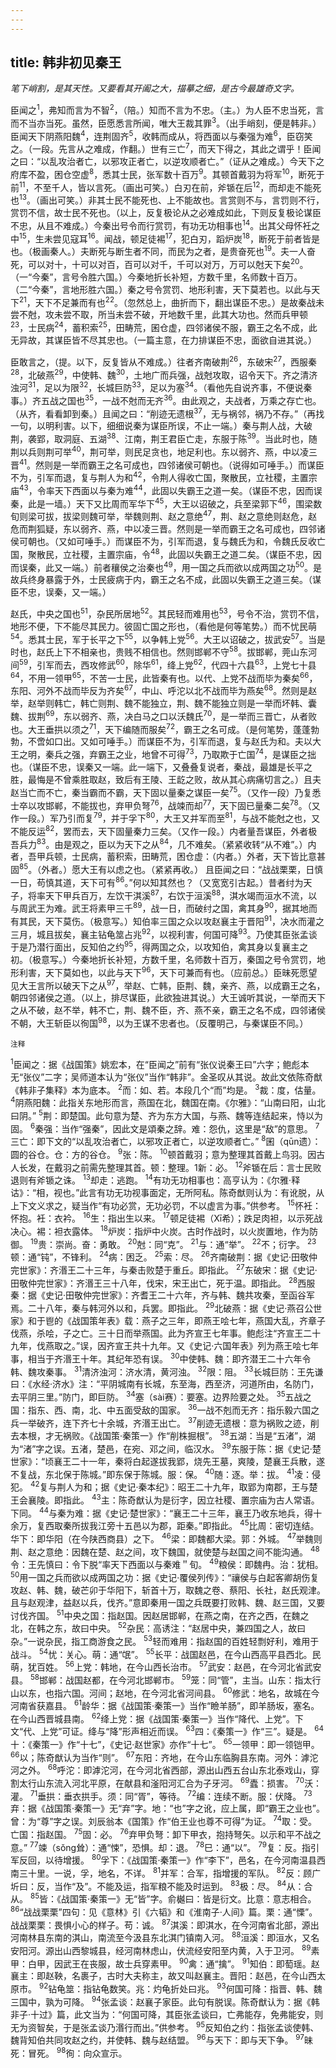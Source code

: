 ```yaml
---
---
---
```

title: 韩非初见秦王
---



*笔下峭割，是其天性。又要看其开阖之大，描摹之细，是古今最雄奇文字。*

臣闻之<sup>1</sup>，弗知而言为不智<sup>2</sup>，（陪。）知而不言为不忠。（主。）为人臣不忠当死，言而不当亦当死。虽然，臣愿悉言所闻，唯大王裁其罪<sup>3</sup>。（出手峭刻，便是韩非。）
臣闻天下阴燕阳魏<sup>4</sup>，连荆固齐<sup>5</sup>，收韩而成从，将西面以与秦强为难<sup>6</sup>，臣窃笑之。（一段。先言从之难成，作翻。）世有三亡<sup>7</sup>，而天下得之，其此之谓乎！臣闻之曰：“以乱攻治者亡，以邪攻正者亡，以逆攻顺者亡。”（证从之难成。）今天下之府库不盈，困仓空虚<sup>8</sup>，悉其士民，张军数十百万<sup>9</sup>。其顿首戴羽为将军<sup>10</sup>，断死于前<sup>11</sup>，不至千人，皆以言死。（画出可笑。）白刃在前，斧锧在后<sup>12</sup>，而却走不能死也<sup>13</sup>。（画出可笑。）非其士民不能死也、上不能故也。言赏则不与，言罚则不行，赏罚不信，故士民不死也。（以上，反复极论从之必难成如此，下则反复极论谋臣不忠，从且不难成。）今秦出号令而行赏罚，有功无功相事也<sup>14</sup>。出其父母怀衽之中<sup>15</sup>，生未尝见寇耳<sup>16</sup>。闻战，顿足徒裼<sup>17</sup>，犯白刃，蹈炉炭<sup>18</sup>，断死于前者皆是也。（极画秦人。）夫断死与断生者不同，而民为之者，是贵奋死也<sup>19</sup>。夫一人奋死，可以对十，十可以对百，百可以对千，千可以对万，万可以尅天下矣<sup>20</sup>。（一“今秦”，言号令胜六国。）今秦地折长补短，方数千里，名师数十百万。（二“今秦”，言地形胜六国。）秦之号令赏罚、地形利害，天下莫若也。以此与天下<sup>21</sup>，天下不足兼而有也<sup>22</sup>。（忽然总上，曲折而下，翻出谋臣不忠。）是故秦战未尝不尅，攻未尝不取，所当未尝不破，开地数千里，此其大功也。然而兵甲顿<sup>23</sup>，士民病<sup>24</sup>，蓄积索<sup>25</sup>，田畴荒，囷仓虚，四邻诸侯不服，霸王之名不成，此无异故，其谋臣皆不尽其忠也。（一篇主意，在力排谋臣不忠，面欲自进其说。）

臣敢言之，（提。以下，反复皆从不难成。）往者齐南破荆<sup>26</sup>，东破宋<sup>27</sup>，西服秦<sup>28</sup>，北破燕<sup>29</sup>，中使韩、魏<sup>30</sup>，土地广而兵强，战尅攻取，诏令天下。齐之清济浊河<sup>31</sup>，足以为限<sup>32</sup>，长城巨防<sup>33</sup>，足以为塞<sup>34</sup>。（看他先自说齐事，不便说秦事。）齐五战之国也<sup>35</sup>，一战不尅而无齐<sup>36</sup>。由此观之，夫战者，万乘之存亡也。（从齐，看看卸到秦。）且闻之曰：“削迹无遗根<sup>37</sup>，无与祸邻，祸乃不存。”（再找一句，以明利害。以下，细细说秦为谋臣所误，不止一端。）秦与荆人战，大破荆，袭郢，取洞庭、五湖<sup>38</sup>、江南，荆王君臣亡走，东服于陈<sup>39</sup>。当此时也，随荆以兵则荆可举<sup>40</sup>，荆可举，则民足贪也，地足利也。东以弱齐、燕，中以凌三晋<sup>41</sup>。然则是一举而霸王之名可成也，四邻诸侯可朝也。（说得如可唾手。）而谋臣不为，引军而退，复与荆人为和<sup>42</sup>，令荆人得收亡国，聚散民，立社稷，主置宗庙<sup>43</sup>，令率天下西面以与秦为难<sup>44</sup>，此固以失霸王之道一矣。（谋臣不忠，因而误秦，此是一墙。）天下又比周而军华下<sup>45</sup>，大王以诏破之，兵至梁郭下<sup>46</sup>，围梁数旬则梁可拔，拔梁则魏可举，举魏则荆、赵之意绝<sup>47</sup>，荆、赵之意绝则赵危，赵危而荆狐疑，东以弱齐、燕，中以凌三晋。然则是一举而霸王之名可成也，四邻诸侯可朝也。（又如可唾手。）而谋臣不为，引军而退，复与魏氏为和，令魏氏反收亡国，聚散民，立社稷，主置宗庙，令<sup>48</sup>，此固以失霸王之道二矣。（谋臣不忠，因而误秦，此又一端。）前者穰侯之治秦也<sup>49</sup>，用一国之兵而欲以成两国之功<sup>50</sup>。是故兵终身暴露于外，士民疲病于内，霸王之名不成，此固以失霸王之道三矣。（谋臣不忠，误秦，又一端。）

赵氏，中央之国也<sup>51</sup>，杂民所居地<sup>52</sup>。其民轻而难用也<sup>53</sup>，号令不治，赏罚不信，地形不便，下不能尽其民力。彼固亡国之形也，（看他是何等笔势。）而不忧民萌<sup>54</sup>。悉其士民，军于长平之下<sup>55</sup>，以争韩上党<sup>56</sup>。大王以诏破之，拔武安<sup>57</sup>。当是时也，赵氏上下不相亲也，贵贱不相信也。然则邯郸不守<sup>58</sup>。拔邯郸，莞山东河间<sup>59</sup>，引军而去，西攻修武<sup>60</sup>，除华<sup>61</sup>，绛上党<sup>62</sup>，代四十六县<sup>63</sup>，上党七十县<sup>64</sup>，不用一领甲<sup>65</sup>，不苦一士民，此皆秦有也。以代、上党不战而毕为秦矣<sup>66</sup>，东阳、河外不战而毕反为齐矣<sup>67</sup>，中山、呼沱以北不战而毕为燕矣<sup>68</sup>。然则是赵举，赵举则韩亡，韩亡则荆、魏不能独立，荆、魏不能独立则是一举而坏韩、囊魏、拔荆<sup>69</sup>，东以弱齐、燕，决白马之口以沃魏氏<sup>70</sup>，是一举而三晋亡，从者败也。大王垂拱以须之<sup>71</sup>，天下编随而服矣<sup>72</sup>，霸王之名可成。（是何笔势，蓬蓬勃勃，不啻如口出。又如可唾手。）而谋臣不为，引军而退，复与赵氏为和。夫以大王之明，秦兵之强，弃霸王之业，地曾不可得<sup>73</sup>，乃取欺于亡国<sup>74</sup>，是谋臣之拙也。（谋臣不忠，误秦又一端。此一端下，又叠叠复说者，秦战，最雄是长平之胜，最悔是不曾乘胜取赵，致后有王陵、王龁之败，故从其心病痛切言之。）且夫赵当亡而不亡，秦当霸而不霸，天下固以量秦之谋臣一矣<sup>75</sup>。（又作一段）乃复悉士卒以攻邯郸，不能拔也，弃甲负弩<sup>76</sup>，战竦而却<sup>77</sup>，天下固已量秦二矣<sup>78</sup>。（又作一段。）军乃引而复<sup>79</sup>，并于孚下<sup>80</sup>，大王又并军而至<sup>81</sup>，与战不能尅之也，又不能反运<sup>82</sup>，罢而去，天下固量秦力三矣。（又作一段。）内者量吾谋臣，外者极吾兵力<sup>83</sup>。由是观之，臣以为天下之从<sup>84</sup>，几不难矣。（紧紧收转“从不难”。）内者，吾甲兵顿，士民病，蓄积索，田畴荒，困仓虚：（内者。）外者，天下皆比意甚固<sup>85</sup>。（外者。）愿大王有以虑之也。（紧紧再收。）
且臣闻之曰：“战战栗栗，日慎一日，苟慎其道，天下可有<sup>86</sup>。”何以知其然也？（又宽宽引古起。）昔者纣为天子，将率天下甲兵百万，左饮干淇溪<sup>87</sup>，右饮于洹溪<sup>88</sup>，淇水竭而洹水不流，以与周武王为难。武王将素甲三千<sup>89</sup>，战一日，而破纣之国，禽其身<sup>90</sup>，据其地而有其民，天下莫伤。（极意写。）知伯率三国之众以攻赵襄主于晋阳<sup>91</sup>，决水而灌之三月，城且拔矣，襄主钻龟筮占兆<sup>92</sup>，以视利害，何国可降<sup>93</sup>。乃使其臣张孟谈于是乃潜行面出，反知伯之约<sup>95</sup>，得两国之众，以攻知伯，禽其身以复襄主之初。（极意写。）今秦地折长补短，方数千里，名师数十百万，秦国之号令赏罚，地形利害，天下莫如也，以此与天下<sup>96</sup>，天下可兼而有也。（应前总。）臣昧死愿望见大王言所以破天下之从<sup>97</sup>，举赵、亡韩，臣荆、魏，亲齐、燕，以成霸王之名，朝四邻诸侯之道。（以上，排尽谋臣，此欲独进其说。）大王诚听其说，一举而天下之从不破，赵不举，韩不亡，荆、魏不臣，齐、燕不亲，霸王之名不成，四邻诸侯不朝，大王斩臣以徇国<sup>98</sup>，以为王谋不忠者也。（反覆明己，与秦谋臣不同。）

<sup>注释</sup>

<sup>1</sup>臣闻之：据《战国策》姚宏本，在“臣闻之”前有“张仪说秦王曰”六字；鲍彪本无“张仪”二字；吴师道本认为“张仪”当作“韩非”。金圣叹从其说。故此文依陈奇猷《韩非子集释》本为底本。
<sup>2</sup>而：如、若。本段几个“而”均是。
<sup>3</sup>裁：度，估量。
<sup>4</sup>阴燕阳魏：此指关东地形而言，燕国在北，魏国在南。《尔雅》：“山南曰阳，山北曰阴。”
<sup>5</sup>荆：即楚国。此句意为楚、齐为东方大国，与燕、魏等连结起来，恃以为固。
<sup>6</sup>秦强：当作“强秦”，因此文是頌秦之辞。难：怨仇，这里是“敌”的意思。
<sup>7</sup>三亡：即下文的“以乱攻治者亡，以邪攻正者亡，以逆攻顺者亡。”
<sup>8</sup>囷（qūn遗）：圆的谷仓。仓：方的谷仓。
<sup>9</sup>张：陈。
<sup>10</sup>顿首戴羽；意为整理其首戴上鸟羽。因古人长发，在戴羽之前需先整理其首。顿：整理。1新：必。
<sup>12</sup>斧锧在后：言士民败退则有斧锧之诛。
<sup>13</sup>却走：逃跑。
<sup>14</sup>有功无功相事也：高亨认为：《尔雅·释诂》：“相，视也。”此言有功无功视事面定，无所阿私。陈奇猷则认为：有讹脱，从上下文义求之，疑当作“有功必赏，无功必罚，不以虚言为事。”供参考。
<sup>15</sup>怀衽：怀抱。衽：衣衿。
<sup>16</sup>生：指出生以来。
<sup>17</sup>顿足徒裼（Xī希）；跌足肉袒，以示死战决心。裼：袒衣露体。
<sup>18</sup>炉炭：指炉中火炭。古时作战时，以火炭置地，作为防御。
<sup>19</sup>贵：崇尚。奋：勇敢。
<sup>20</sup>尅：同“克”。
<sup>21</sup>与：通“举”。
<sup>22</sup>不；衍字。
<sup>23</sup>顿：通“钝”，不锋利。
<sup>24</sup>病：困乏。
<sup>25</sup>索：尽。
<sup>26</sup>齐南破荆：据《史记·田敬仲完世家》：齐湣王二十三年，与秦击败楚于重丘。即指此。
<sup>27</sup>东破宋：据《史记·田敬仲完世家》：齐湣王三十八年，伐宋，宋王出亡，死于温。即指此。
<sup>28</sup>西服秦：据《史记·田敬仲完世家》：齐耆王二十六年，齐与韩、魏共攻秦，至函谷军焉。二十八年，秦与韩河外以和，兵罢。即指此。
<sup>29</sup>北破燕：据《史记·燕召公世家》和于鬯的《战国策年表》载：燕子之三年，即燕王哙七年，燕国大乱，齐章子伐燕，杀哙，子之亡。三十日而举燕国。此为齐宣王七年事。鲍彪注“齐宣王二十九年，伐燕取之。”误，因齐宣王共十九年。又《史记·六国年表》列为燕王哙七年事，相当于齐湣王十年。其纪年恐有误。
<sup>30</sup>中使韩、魏：即齐潜王二十六年令韩、魏攻秦事。
<sup>31</sup>清济浊河：济水清，黄河浊。
<sup>32</sup>限：阻。
<sup>33</sup>长城巨防：王先谦曰：《水经·济水》注：“平阴城南有长城，东至海，西至济，河道所由，名防门，去平阴三里。”防门，即巨防。
<sup>34</sup>塞（sài赛）：要塞。边界险要之处。
<sup>35</sup>五战之国：指东、西、南，北、中五面受敌的国家。
<sup>36</sup>一战不剋而无齐：指乐毅六国之兵一举破齐，连下齐七十余城，齐湣王出亡。
<sup>37</sup>削迹无遗根：意为祸败之迹，削去本根，才无祸败。《战国策·秦策一》作“削株掘根”。
<sup>38</sup>五湖：当是“五渚”，湖为“渚”字之误。五渚，楚邑，在宛、邓之间，临汉水。
<sup>39</sup>东服于陈：据《史记·楚世家》：“顷襄王二十一年，秦将白起遂拔我郢，烧先王墓，爽陵，楚襄王兵散，遂不复战，东北保于陈城。”即东保于陈城。服：保。
<sup>40</sup>随：逐。举：拔。
<sup>41</sup>凌：侵犯。
<sup>42</sup>复与荆人为和；据《史记·秦本纪》：昭王二十九年，取郢为南郡，王与楚王会襄陵。即指此。
<sup>43</sup>主：陈奇猷认为是衍字，因立社稷、置宗庙为古人常语。下同。
<sup>44</sup>与秦为难：据《史记·楚世家》：“襄王二十三年，襄王乃收东地兵，得十余万，复西取秦所拔我江旁十五邑以为郡，距秦。”即指此。
<sup>45</sup>比周：密切连结。华下：即华阳（在今陕西商县）之下。
<sup>46</sup>梁：即魏都大梁。郭：外城。
<sup>47</sup>举魏则荆、赵之意绝：因魏在楚、赵之间，攻下魏国，就使楚与赵国之间不能沟通。
<sup>48</sup>令：王先慎曰：令下脱“率天下西面以与秦难＂旬。
<sup>49</sup>粮侯：即魏冉。治：犹相。
<sup>50</sup>用一国之兵而欲以成两国之功：据《史记·覆侯列传》：“禳侯与白起客卿胡伤复攻赵、韩、魏，破芒卯于华阳下，斩首十万，取魏之卷、蔡阳、长社，赵氏观津。且与赵观津，益赵以兵，伐齐。”意即秦用一国之兵既要打败韩、魏、赵三国，又要讨伐齐国。
<sup>51</sup>中央之国：指赵国。因赵居邯郸，在燕之南，在齐之西，在魏之北，在韩之东，故曰中央。
<sup>52</sup>杂民：高诱注：“赵居中央，兼四国之人，故曰杂。”一说杂民，指工商游食之民。
<sup>53</sup>轻而难用：指赵国的百姓轻剽好利，难用于战斗。
<sup>54</sup>忧：关心。萌：通“氓”。
<sup>55</sup>长平：战国赵邑，在今山西高平县西北。民萌，犹百姓。
<sup>56</sup>上党：韩地，在今山西长治市。
<sup>57</sup>武安：赵邑，在今河北省武安县。
<sup>58</sup>邯郸：战国赵都，在今河北邯郸市。
<sup>59</sup>笼：同“管”，主当。山东：指太行山以东，也指六国。河间；赵地，在今河北省河间县。
<sup>60</sup>修武：地名，故城在今河南省获嘉县。
<sup>61</sup>龄华：据《战国策·秦策一》当作“瞼羊肠”，即羊肠坂，塞名。在今山西晋城县南。
<sup>62</sup>绛上党：据《战国策·秦策一》当作“降代、上党”。下文“代、上党”可证。绛与“降”形声相近而误。
<sup>63</sup>四：《秦策一》作“三”。疑是。
<sup>64</sup>十：《秦策一》作“十七”，《史记·赵世家》亦作“十七”。
<sup>65</sup>一领甲：即一领铠甲。
<sup>66</sup>以；陈奇猷认为当作“则”。
<sup>67</sup>东阳：齐地，在今山东临胸县东南。河外：滹沱河之外。
<sup>68</sup>呼沱：即滹沱河，在今河北省西部，源出山西五台山东北泰戏山，穿割太行山东流入河北平原，在献县和滏阳河汇合为子牙河。
<sup>69</sup>蠹：损害。
<sup>70</sup>沃：灌。
<sup>71</sup>垂拱：垂衣拱手。须：同“胥”，等待。
<sup>72</sup>编：连续不断。服：伏降。
<sup>73</sup>弃：据《战国策·秦策一》无“弃”字。地：“也”字之讹，应上属，即“霸王之业也”。曾：为“尊”字之误。刘辰翁本《国策》作“伯王业也尊不可得”为证。
<sup>74</sup>取：受。亡国：指赵国。
<sup>75</sup>固：必。
<sup>76</sup>弃甲负弩：卸下甲衣，抱持弩矢。以示和平不战之意。”
<sup>77</sup>竦（sǒng耸）：通“悚”，恐惧。却：退。
<sup>78</sup>巳：通“以”。
<sup>79</sup>复：反。指引军反回，以待增援。
<sup>80</sup>孚下：《战国策·秦策一》作“李下”，邑名，在今河南温县西南三十里。一说，孚，地名，不详。
<sup>81</sup>并军：合军，指增援的军队。
<sup>82</sup>反：顾广圻曰：反，当作“及”。不能及运，指军粮不能及时运到。
<sup>83</sup>极：尽。
<sup>84</sup>从：合从。
<sup>85</sup>皆：《战国策·秦策一》无“皆”字。俞樾曰：皆是衍文。比意：意志相合。
<sup>86</sup>“战战栗栗”四句：见《意林》引《六韬》和《淮南子·人间》篇。栗：通“慄”。战战栗栗：畏惧小心的样子。苟：诚。
<sup>87</sup>淇溪：即淇水，在今河南省北部，源出河南林县东南的淇山，南流至今汲县东北淇门镇南入河。
<sup>88</sup>洹溪：即洹水，又名安阳河。源出山西黎城县，经河南林虑山，伏流经安阳至内黄，入于卫河。
<sup>89</sup>素甲：白甲，因武王在丧服，故士兵穿素甲。
<sup>90</sup>禽：通“擒”。
<sup>91</sup>知伯：即萄瑶。赵襄主：即赵鞅，名裹子，古时大夫称主，故又叫赵襄主。晋阳：赵邑，在今山西太原市。
<sup>92</sup>钻龟筮：指钻龟数笑。兆：灼龟折处曰兆。
<sup>93</sup>何国可降：指晋、韩、魏三国中，孰为可降。
<sup>94</sup>张孟谈：赵襄子家臣。此句有脱误。陈奇猷认为：据《韩非子·十过》篇，此文当为：“何国可降，其臣张孟谈曰，亡弗能存，免弗能安，则无为资智矣，于是张孟谈乃湣行而出。”供参考。
<sup>95</sup>反知伯之约：指张孟谈使韩、魏背知伯共同攻赵之约，并使韩、魏与赵结盟。
<sup>96</sup>与天下：即与天下争。
<sup>97</sup>昧死：冒死。
<sup>98</sup>徇：向众宣示。